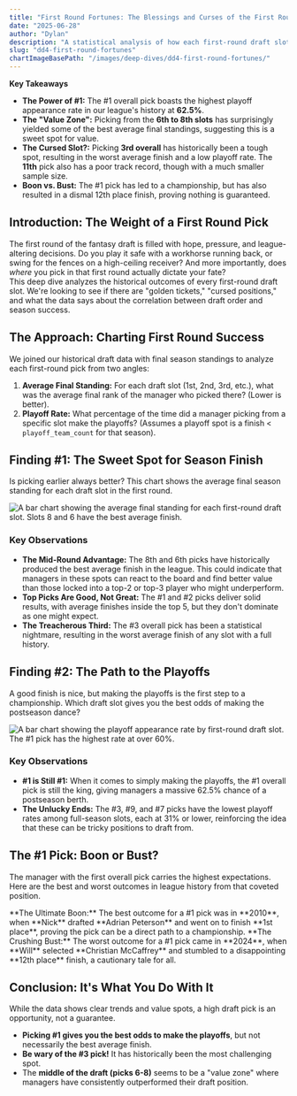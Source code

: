 ```yaml
---
title: "First Round Fortunes: The Blessings and Curses of the First Round"
date: "2025-06-28"
author: "Dylan"
description: "A statistical analysis of how each first-round draft slot has historically performed, from playoff probability to average final standing."
slug: "dd4-first-round-fortunes"
chartImageBasePath: "/images/deep-dives/dd4-first-round-fortunes/"
---
```

**Key Takeaways**
<Callout type="info">
  *   **The Power of #1:** The #1 overall pick boasts the highest playoff appearance rate in our league's history at **62.5%**.
  *   **The "Value Zone":** Picking from the **6th to 8th slots** has surprisingly yielded some of the best average final standings, suggesting this is a sweet spot for value.
  *   **The Cursed Slot?:** Picking **3rd overall** has historically been a tough spot, resulting in the worst average finish and a low playoff rate. The **11th** pick also has a poor track record, though with a much smaller sample size.
  *   **Boon vs. Bust:** The #1 pick has led to a championship, but has also resulted in a dismal 12th place finish, proving nothing is guaranteed.
</Callout>

## Introduction: The Weight of a First Round Pick

The first round of the fantasy draft is filled with hope, pressure, and league-altering decisions. Do you play it safe with a workhorse running back, or swing for the fences on a high-ceiling receiver? And more importantly, does *where* you pick in that first round actually dictate your fate?
<br />
This deep dive analyzes the historical outcomes of every first-round draft slot. We're looking to see if there are "golden tickets," "cursed positions," and what the data says about the correlation between draft order and season success.

## The Approach: Charting First Round Success

We joined our historical draft data with final season standings to analyze each first-round pick from two angles:
<br />
1.  **Average Final Standing:** For each draft slot (1st, 2nd, 3rd, etc.), what was the average final rank of the manager who picked there? (Lower is better).
2.  **Playoff Rate:** What percentage of the time did a manager picking from a specific slot make the playoffs? (Assumes a playoff spot is a finish < `playoff_team_count` for that season).

<SectionBreak />

## Finding #1: The Sweet Spot for Season Finish

Is picking earlier always better? This chart shows the average final season standing for each draft slot in the first round.

<Image
  src="WTStats/images/deep-dives/dd4-first-round-fortunes/chart_dd4_avg_finish_by_slot.png"
  alt="A bar chart showing the average final standing for each first-round draft slot. Slots 8 and 6 have the best average finish."
  width={900}
  height={600}
  layout="responsive"
  priority
  caption="Chart 1: Average Final Standing by Draft Slot. Surprisingly, the middle-to-late picks have often yielded better final results than the very top picks."
/>

### Key Observations
*   **The Mid-Round Advantage:** The 8th and 6th picks have historically produced the best average finish in the league. This could indicate that managers in these spots can react to the board and find better value than those locked into a top-2 or top-3 player who might underperform.
*   **Top Picks Are Good, Not Great:** The #1 and #2 picks deliver solid results, with average finishes inside the top 5, but they don't dominate as one might expect.
*   **The Treacherous Third:** The #3 overall pick has been a statistical nightmare, resulting in the worst average finish of any slot with a full history.

<SectionBreak />

## Finding #2: The Path to the Playoffs

A good finish is nice, but making the playoffs is the first step to a championship. Which draft slot gives you the best odds of making the postseason dance?

<Image
  src="WTStats/images/deep-dives/dd4-first-round-fortunes/chart_dd4_playoff_rate_by_slot.png"
  alt="A bar chart showing the playoff appearance rate by first-round draft slot. The #1 pick has the highest rate at over 60%."
  width={900}
  height={600}
  layout="responsive"
  caption="Chart 2: Playoff Rate by Draft Slot. The #1 pick provides the surest path to the playoffs."
/>

### Key Observations
*   **#1 is Still #1:** When it comes to simply making the playoffs, the #1 overall pick is still the king, giving managers a massive 62.5% chance of a postseason berth.
*   **The Unlucky Ends:** The #3, #9, and #7 picks have the lowest playoff rates among full-season slots, each at 31% or lower, reinforcing the idea that these can be tricky positions to draft from.

<SectionBreak />

## The #1 Pick: Boon or Bust?

The manager with the first overall pick carries the highest expectations. Here are the best and worst outcomes in league history from that coveted position.

<Callout type="conclusion">
  **The Ultimate Boon:** The best outcome for a #1 pick was in **2010**, when **Nick** drafted **Adrian Peterson** and went on to finish **1st place**, proving the pick can be a direct path to a championship.
</Callout>

<Callout type="warning">
  **The Crushing Bust:** The worst outcome for a #1 pick came in **2024**, when **Will** selected **Christian McCaffrey** and stumbled to a disappointing **12th place** finish, a cautionary tale for all.
</Callout>

## Conclusion: It's What You Do With It

While the data shows clear trends and value spots, a high draft pick is an opportunity, not a guarantee.
<br />
*   **Picking #1 gives you the best odds to make the playoffs**, but not necessarily the best average finish.
*   **Be wary of the #3 pick!** It has historically been the most challenging spot.
*   The **middle of the draft (picks 6-8)** seems to be a "value zone" where managers have consistently outperformed their draft position.